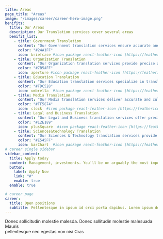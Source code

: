 ```yaml
---
title: Areas
page_title: "Areas"
image: "/images/career/career-hero-image.png"
benifits:
  title: Our Areas
  description: Our Translation services cover several areas
  benifit_list:
    - title: Government Translation
      content: "Our Government translation services ensure accurate and culturally sensitive communication across official documents, policies, and legal texts. We assist government agencies in effectively reaching diverse populations, ensuring compliance and clarity in all official languages"
      color: "#24A1FF"
      icon: briefcase #icon package react-feather-icon [https://feathericons.com]
    - title: Organization Translation
      content: "Our Organization translation services provide precise and contextually relevant translations for internal communications, reports, training materials, and more. We help organizations maintain consistent messaging across languages, fostering clear and effective communication within global teams."
      color: "#7B5AFF"
      icon: aperture #icon package react-feather-icon [https://feathericons.com]
    - title: Education Translation
      content: "Our Education translation services specialize in translating academic materials, textbooks, research papers, and educational resources. We ensure that educational content is accurately conveyed across languages, supporting students, educators, and institutions in a global learning environment."
      color: "#FDC528"
      icon: umbrella  #icon package react-feather-icon [https://feathericons.com]
    - title: Media Translation
      content: "Our Media translation services deliver accurate and culturally nuanced translations for press releases, articles, multimedia content, and social media. We help media outlets and content creators reach diverse audiences while maintaining the original message’s impact and tone."
      color: "#FF5874"
      icon: clock  #icon package react-feather-icon [https://feathericons.com]
    - title: Legal and Business Translation
      content: "Our Legal and Business translation services offer precise and reliable translations for contracts, legal documents, business agreements, and corporate communications. We ensure that your legal and business content is accurately translated, safeguarding your interests across international borders."
      color: "#12E189"
      icon: plusSquare  #icon package react-feather-icon [https://feathericons.com]
    - title: Sciences&technology Translation
      content: "Our Sciences & Technology translation services provide accurate translations for technical documents, research papers, patents, and scientific reports. We ensure that complex terminology and concepts are precisely conveyed, enabling effective communication within the global scientific and tech communities."
      color: "#E545FF"
      icon: barChart  #icon package react-feather-icon [https://feathericons.com]
# career single sidebar
sidebar_content:
  title: Apply today
  content: Management, investments. You’ll be on arguably the most important position at the company the front lines helping
  button:
    label: Apply Now
    link: "#"
    enable: true
  enable: true

# career page
career:
  title: Open positions
  subtitle: Pellentesque in ipsum id orci porta dapibus. Lorem ipsum dolor amet, consectetur <br/> adipiscing elit. Praesent sapien massa, convallis
---
```


Donec sollicitudin molestie malesda. Donec sollitudin molestie malesuada Mauris <br/> pellentesque nec egestas non nisi Cras
